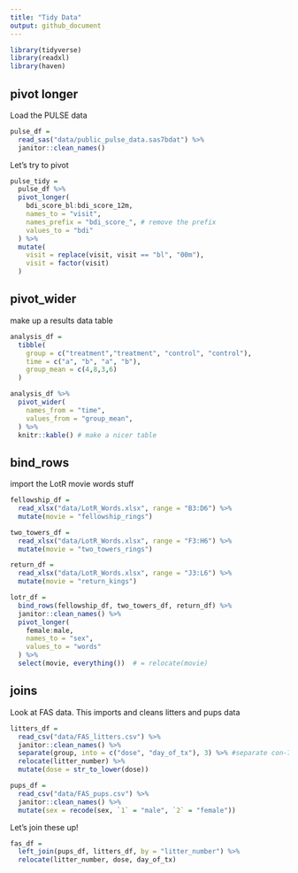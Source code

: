```yaml
---
title: "Tidy Data"
output: github_document
---
```


```r
library(tidyverse)
library(readxl)
library(haven)
```

## pivot longer

Load the PULSE data

```r
pulse_df = 
  read_sas("data/public_pulse_data.sas7bdat") %>% 
  janitor::clean_names()
```

Let's try to pivot

```r
pulse_tidy =
  pulse_df %>% 
  pivot_longer(
    bdi_score_bl:bdi_score_12m,
    names_to = "visit",
    names_prefix = "bdi_score_", # remove the prefix
    values_to = "bdi"
  ) %>% 
  mutate(
    visit = replace(visit, visit == "bl", "00m"),
    visit = factor(visit)
  )

```

## pivot_wider

make up a results data table 

```r
analysis_df =
  tibble(
    group = c("treatment","treatment", "control", "control"),
    time = c("a", "b", "a", "b"),
    group_mean = c(4,8,3,6)
  )

analysis_df %>%
  pivot_wider(
    names_from = "time",
    values_from = "group_mean",
  ) %>% 
  knitr::kable() # make a nicer table
```

## bind_rows

import the LotR movie words stuff

```r
fellowship_df = 
  read_xlsx("data/LotR_Words.xlsx", range = "B3:D6") %>% 
  mutate(movie = "fellowship_rings")

two_towers_df = 
  read_xlsx("data/LotR_Words.xlsx", range = "F3:H6") %>% 
  mutate(movie = "two_towers_rings")

return_df = 
  read_xlsx("data/LotR_Words.xlsx", range = "J3:L6") %>% 
  mutate(movie = "return_kings")

lotr_df = 
  bind_rows(fellowship_df, two_towers_df, return_df) %>% 
  janitor::clean_names() %>% 
  pivot_longer(
    female:male,
    names_to = "sex", 
    values_to = "words"
  ) %>% 
  select(movie, everything())  # = relocate(movie)
```

## joins

Look at FAS data. This imports and cleans litters and pups data


```r
litters_df = 
  read_csv("data/FAS_litters.csv") %>% 
  janitor::clean_names() %>% 
  separate(group, into = c("dose", "day_of_tx"), 3) %>% #separate con-7
  relocate(litter_number) %>% 
  mutate(dose = str_to_lower(dose))

pups_df = 
  read_csv("data/FAS_pups.csv") %>% 
  janitor::clean_names() %>% 
  mutate(sex = recode(sex, `1` = "male", `2` = "female"))

```

Let's join these up!

```r
fas_df = 
  left_join(pups_df, litters_df, by = "litter_number") %>%
  relocate(litter_number, dose, day_of_tx)

```





